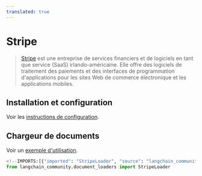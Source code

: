 ```yaml
---
translated: true
---
```


# Stripe

>[Stripe](https://stripe.com/en-ca) est une entreprise de services financiers et de logiciels en tant que service (SaaS) irlando-américaine. Elle offre des logiciels de traitement des paiements et des interfaces de programmation d'applications pour les sites Web de commerce électronique et les applications mobiles.

## Installation et configuration

Voir les [instructions de configuration](/docs/integrations/document_loaders/stripe).

## Chargeur de documents

Voir un [exemple d'utilisation](/docs/integrations/document_loaders/stripe).

```python
<!--IMPORTS:[{"imported": "StripeLoader", "source": "langchain_community.document_loaders", "docs": "https://api.python.langchain.com/en/latest/document_loaders/langchain_community.document_loaders.stripe.StripeLoader.html", "title": "Stripe"}]-->
from langchain_community.document_loaders import StripeLoader
```
